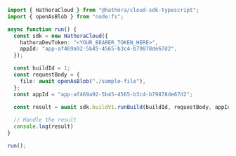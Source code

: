 ```typescript RunBuild.ts
import { HathoraCloud } from "@hathora/cloud-sdk-typescript";
import { openAsBlob } from "node:fs";

async function run() {
  const sdk = new HathoraCloud({
    hathoraDevToken: "<YOUR_BEARER_TOKEN_HERE>",
    appId: "app-af469a92-5b45-4565-b3c4-b79878de67d2",
  });

  const buildId = 1;
  const requestBody = {
    file: await openAsBlob("./sample-file"),
  };
  const appId = "app-af469a92-5b45-4565-b3c4-b79878de67d2";
  
  const result = await sdk.buildV1.runBuild(buildId, requestBody, appId);

  // Handle the result
  console.log(result)
}

run();
```
